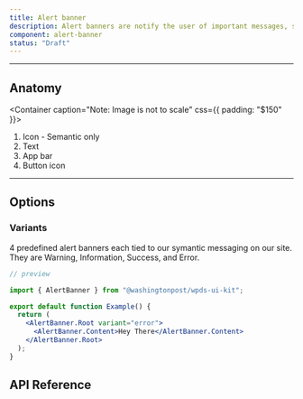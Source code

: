 ```yaml
---
title: Alert banner
description: Alert banners are notify the user of important messages, such as system alerts. They're meant to encourage the user to take an action.
component: alert-banner
status: "Draft"
---
```


---

## Anatomy

<Container caption="Note: Image is not  to scale" css={{ padding: "$150" }}>
  <InlineSVG
    path="/img/components/alertbanner/anatomy.svg"
    width={392}
    height={120}
  />
</Container>

1. Icon - Semantic only
2. Text
3. App bar
4. Button icon

---

## Options

### Variants

4 predefined alert banners each tied to our symantic messaging on our site. They are Warning, Information, Success, and Error.

```jsx
// preview

import { AlertBanner } from "@washingtonpost/wpds-ui-kit";

export default function Example() {
  return (
    <AlertBanner.Root variant="error">
      <AlertBanner.Content>Hey There</AlertBanner.Content>
    </AlertBanner.Root>
  );
}
```

## API Reference

<PropsTable props={propsTable} />
